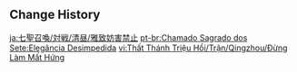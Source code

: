{{Genius Invokation TCG Stage
|title        = Elegance Unimpeded
|type         = Adventure Challenge
|group        = Open World Match
|character    = Qingzhou
|requirement  = 9
|location     = Liyue
|introduction = Crossing mountains and passing peaks, the poet found a place of inspiration in the woods and fixed to imbue pages with new words. Yet, his thoughts were rudely interrupted by the approach of three thugs...<br>{{Color|bp|Special Rule: The first Action Card you use per round will cost 2 fewer Elemental Dice. When the Action Phase begins: If your active character is protected by a shield, you will generate 2 Omni Dice and draw 2 cards.}}
|objective_1  = Achieve victory
|reward_1     = Player EXP*210;Lucky Coin*250
|objective_2  = Achieve victory within 5 Rounds
|reward_2     = Lucky Coin*500
|objective_3  = Play 3 Cards from your hand
|reward_3     = Lucky Coin*500
|lineup       = Rock Shieldwall Mitachurl;Crackling Axe Mitachurl;Rock Shieldwall Mitachurl
|p_support    = Mastery Talisman: Immovable
}}

==Change History==
{{Change History|3.7}}

[[ja:七聖召喚/対戦/清昼/雅致妨害禁止]]
[[pt-br:Chamado Sagrado dos Sete:Elegância Desimpedida]]
[[vi:Thất Thánh Triệu Hồi/Trận/Qingzhou/Đừng Làm Mất Hứng]]